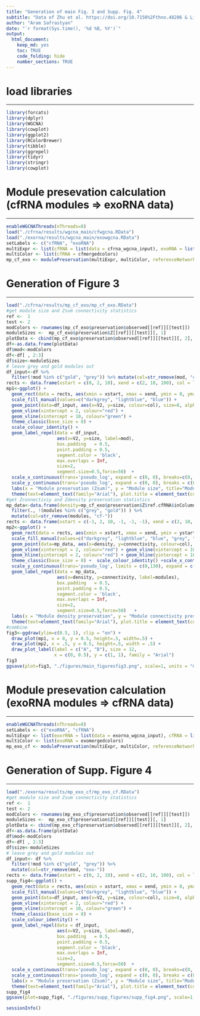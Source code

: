 ```yaml
---
title: "Generation of main Fig. 3 and Supp. Fig. 4"
subtitle: "Data of Zhu et al. https://doi.org/10.7150%2Fthno.48206 & Li et al. https://doi.org/10.1093/nar/gkx891"
author: "Aram Safrastyan"
date: "`r format(Sys.time(), '%d %B, %Y')`"
output:
  html_document: 
    keep_md: yes
    toc: TRUE
    code_folding: hide
    number_sections: TRUE
---
```


<style type="text/css">
.main-container {
  max-width: 1500px;
  margin-left: auto;
  margin-right: auto;
}
</style>

# load libraries
***

```r
library(forcats)
library(dplyr)
library(WGCNA)
library(cowplot)
library(ggplot2)
library(RColorBrewer)
library(tibble)
library(ggrepel)
library(tidyr)
library(stringr)
library(cowplot)
```

# Module presevation calculation (cfRNA modules => exoRNA data)
***

```r
enableWGCNAThreads(nThreads=8) 
load("./cfrna/results/wgcna_main/cfwgcna.RData")
load("./exorna/results/wgcna_main/exowgcna.RData")
setLabels <- c("cfRNA", "exoRNA") 
multiExpr <- list(cfRNA = list(data = cfrna_wgcna_input), exoRNA = list(data = exorna_wgcna_input))
multiColor <- list(cfRNA = cfmergedcolors)
mp_cf_exo <- modulePreservation(multiExpr, multiColor, referenceNetworks = 1, nPermutations = 100, randomSeed = 1, quickCor = 0, maxModuleSize=5000, maxGoldModuleSize=5000, parallelCalculation=T)
```

# Generation of Figure 3 
***

```r
load("./cfrna/results/mp_cf_exo/mp_cf_exo.RData")
#get module size and Zsum connectivity statistics 
ref <-  1
test <- 2
modColors <- rownames(mp_cf_exo$preservation$observed[[ref]][[test]])
moduleSizes <-  mp_cf_exo$preservation$Z[[ref]][[test]][, 1]
plotData <- cbind(mp_cf_exo$preservation$observed[[ref]][[test]][, 2], mp_cf_exo$preservation$Z[[ref]][[test]][, 2])
df<-as.data.frame(plotData)
df$mod<-modColors
df<-df[ , 2:3]
df$size<-moduleSizes
# leave grey and gold modules out
df_input<-df %>% 
  filter(!mod %in% c("gold", "grey")) %>% mutate(col=str_remove(mod, "cf-"))
rects <- data.frame(xstart = c(0, 2, 10), xend = c(2, 10, 100), col = letters[1:3])
mp1<-ggplot() + 
  geom_rect(data = rects, aes(xmin = xstart, xmax = xend, ymin = 0, ymax = 8000, fill=col), alpha = 0.15,) +  
  scale_fill_manual(values=c("darkgrey", "lightblue", "blue")) + 
  geom_point(data=df_input, aes(x=V2, y=size, colour=col), size=8, alpha=0.5) + 
  geom_vline(xintercept = 2, colour="red") + 
  geom_vline(xintercept = 10, colour="green") +
  theme_classic(base_size = 8) +  
  scale_colour_identity() +
  geom_label_repel(data = df_input,
                   aes(x=V2, y=size, label=mod),
                   box.padding   = 0.5, 
                   point.padding = 0.5,
                   segment.color = 'black',
                   max.overlaps = Inf,
                   size=2,
                   segment.size=0.5,force=50)  +
  scale_x_continuous(trans='pseudo_log', expand = c(0, 0), breaks=c(0, 2, 10, 30, 70)) +
  scale_y_continuous(trans='pseudo_log', expand = c(0, 0), breaks = c(0, 100, 300, 1000, 3000), limits = c(0, 8000)) +
  labs(x = "Module preservation (Zsum)", y = "Module size", title="Module preservation vs. module size", subtitle = "cell-free RNA modules in exosomal RNA dataset")  +
  theme(text=element_text(family="Arial"), plot.title = element_text(color="black", size=9, face="bold", hjust = 0.5), plot.subtitle = element_text(color="black", size=8, face="bold", hjust = 0.5), legend.position="none")
#get Zconnectiviy and Zdensity preservation statistics
mp_data<-data.frame(density=mp_cf_exo$preservation$Z$ref.cfRNA$inColumnsAlsoPresentIn.exoRNA$Zdensity.pres, connectivity=mp_cf_exo$preservation$Z$ref.cfRNA$inColumnsAlsoPresentIn.exoRNA$Zconnectivity.pres, modules= rownames(mp_cf_exo$preservation$observed[[ref]][[test]])) %>% 
  filter(., !(modules %in% c("grey", "gold")) ) %>% 
  mutate(col=str_remove(modules, "cf-"))
rects <- data.frame(xstart = c(-1, 2, 10, -1, -1, -1), xend = c(2, 10, 90, 90, 90, 90), ystart=c(0, 0, 0, 0, 2, 10) , yend=c(130, 130, 130, 2, 10, 130) , col = letters[1:6])
mp2<-ggplot() + 
  geom_rect(data = rects, aes(xmin = xstart, xmax = xend, ymin = ystart, ymax = yend, fill=col), alpha = 0.15,) +  
  scale_fill_manual(values=c("darkgrey", "lightblue", "blue", "grey", "lightblue", "blue")) +
  geom_point(data=mp_data, aes(x=density, y=connectivity, colour=col), size=8, alpha=0.5) +
  geom_vline(xintercept = 2, colour="red") + geom_vline(xintercept = 10, colour="green") +
  geom_hline(yintercept = 2, colour="red") + geom_hline(yintercept = 10, colour="green") +
  theme_classic(base_size = 8) +  scale_colour_identity() +scale_x_continuous(trans='pseudo_log', limits = c(-1,90), expand = c(0, 0), breaks=c(-1, 0, 2, 10, 30, 75)) +
  scale_y_continuous(trans='pseudo_log', limits = c(0,130), expand = c(0, 0), breaks = c(0, 2, 10, 30, 75)) +
  geom_label_repel(data = mp_data,
                   aes(x=density, y=connectivity, label=modules),
                   box.padding   = 0.5, 
                   point.padding = 0.5,
                   segment.color = 'black',
                   max.overlaps = Inf,
                   size=2,
                   segment.size=0.5,force=50)   +
  labs(x = "Module density preservation", y = "Module connectivity preservation", title="Module density vs. connectivity preservation", subtitle = "cell-free RNA modules in exosomal RNA dataset") +
  theme(text=element_text(family="Arial"), plot.title = element_text(color="black", size=9, face="bold", hjust = 0.5), plot.subtitle = element_text(color="black", size=8, face="bold", hjust = 0.5), legend.position="none")
#combine
fig3<-ggdraw(ylim=c(0.5, 1), clip = "on") +
  draw_plot(mp1, x = 0, y = 0.5, height=.5, width=.5) +
  draw_plot(mp2, x = .5, y = 0.5, height=.5, width = .5) +
  draw_plot_label(label = c("A", "B"), size = 12,
                  x = c(0, 0.5), y = c(1, 1), family = "Arial") 
fig3
ggsave(plot=fig3, "./figures/main_figuresfig3.png", scale=1, units = "mm", width=180, height=70)
```

# Module presevation calculation (exoRNA modules => cfRNA data)
***

```r
enableWGCNAThreads(nThreads=8) 
setLabels <- c("exoRNA", "cfRNA")
multiExpr <- list(exorRNA = list(data = exorna_wgcna_input), cfRNA = list(data = cfrna_wgcna_input) )
multiColor <- list(exoRNA = exomergedcolors)
mp_exo_cf <- modulePreservation(multiExpr, multiColor, referenceNetworks = 1, nPermutations = 100, randomSeed = 1, quickCor = 0, maxModuleSize=5500, maxGoldModuleSize=5500, parallelCalculation=T)
```

# Generation of Supp. Figure 4
***

```r
load("./exorna/results/mp_exo_cf/mp_exo_cf.RData")
#get module size and Zsum connectivity statistics 
ref <-  1
test <- 2
modColors <- rownames(mp_exo_cf$preservation$observed[[ref]][[test]])
moduleSizes <-  mp_exo_cf$preservation$Z[[ref]][[test]][, 1]
plotData <- cbind(mp_exo_cf$preservation$observed[[ref]][[test]][, 2], mp_exo_cf$preservation$Z[[ref]][[test]][, 2])
df<-as.data.frame(plotData)
df$mod<-modColors
df<-df[ , 2:3]
df$size<-moduleSizes
# leave grey and gold modules out
df_input<- df %>% 
  filter(!mod %in% c("gold", "grey")) %>% 
  mutate(col=str_remove(mod, "exo-"))
rects <- data.frame(xstart = c(0, 2, 10), xend = c(2, 10, 100), col = letters[1:3])
supp_fig4<-ggplot() + 
  geom_rect(data = rects, aes(xmin = xstart, xmax = xend, ymin = 0, ymax = 8000, fill=col), alpha = 0.15,) +  
  scale_fill_manual(values=c("darkgrey", "lightblue", "blue")) + 
  geom_point(data=df_input, aes(x=V2, y=size, colour=col), size=8, alpha=0.5) + 
  geom_vline(xintercept = 2, colour="red") + 
  geom_vline(xintercept = 10, colour="green") +
  theme_classic(base_size = 8) +  
  scale_colour_identity() +
  geom_label_repel(data = df_input,
                   aes(x=V2, y=size, label=mod),
                   box.padding   = 0.5, 
                   point.padding = 0.5,
                   segment.color = 'black',
                   max.overlaps = Inf,
                   size=2,
                   segment.size=0.5,force=50)  +
  scale_x_continuous(trans='pseudo_log', expand = c(0, 0), breaks=c(0, 2, 10, 30, 70)) +
  scale_y_continuous(trans='pseudo_log', expand = c(0, 0), breaks = c(0, 100, 300, 1000, 3000), limits = c(0, 8000)) +
  labs(x = "Module preservation (Zsum)", y = "Module size", title="Module preservation vs. module size", subtitle = "exosome RNA modules in cell-free RNA dataset")  +
  theme(text=element_text(family="Arial"), plot.title = element_text(color="black", size=9, face="bold", hjust = 0.5), plot.subtitle = element_text(color="black", size=8, face="bold", hjust = 0.5), legend.position="none")
supp_fig4
ggsave(plot=supp_fig4, "./figures/supp_figures/supp_fig4.png", scale=1, units = "mm", width=180, height=100)
```

```r
sessionInfo()
```
